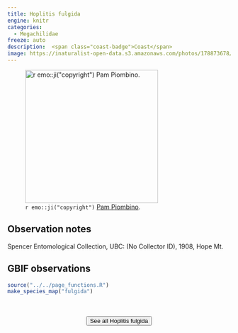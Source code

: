 ```yaml
---
title: Hoplitis fulgida
engine: knitr
categories:
  - Megachilidae
freeze: auto
description:  <span class="coast-badge">Coast</span>
image: https://inaturalist-open-data.s3.amazonaws.com/photos/178873678/large.jpeg
---
```

![`r emo::ji("copyright")` [Pam Piombino ](https://inaturalist.ca/photos/178873678).](https://inaturalist-open-data.s3.amazonaws.com/photos/178873678/large.jpeg){height=300}

## Observation notes  
Spencer Entomological Collection, UBC: (No Collector ID), 1908, <span class="hl-place-name">Hope</span> Mt.

## GBIF observations  


```r
source("../../page_functions.R")
make_species_map("fulgida")
```
<br><br>
<center>


<a href="https://www.zoology.ubc.ca/entomology/main/Hymenoptera/Megachilidae/Hoplitis%20fulgida.php"><button type="button" class="btn btn-secondary">See all Hoplitis fulgida <i class="fa-solid fa-arrow-up-right-from-square"></i> </button></a>
</center>
